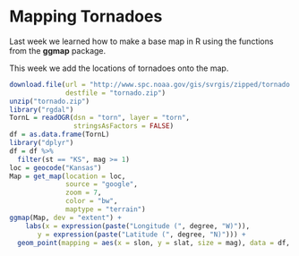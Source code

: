 Mapping Tornadoes
=================

Last week we learned how to make a base map in R using the functions from the **ggmap** package.

This week we add the locations of tornadoes onto the map.

```r
download.file(url = "http://www.spc.noaa.gov/gis/svrgis/zipped/tornado.zip",
              destfile = "tornado.zip")
unzip("tornado.zip")
library("rgdal")
TornL = readOGR(dsn = "torn", layer = "torn", 
                stringsAsFactors = FALSE)
df = as.data.frame(TornL)
library("dplyr")
df = df %>%
  filter(st == "KS", mag >= 1)
loc = geocode("Kansas")
Map = get_map(location = loc, 
              source = "google",
              zoom = 7,
              color = "bw",
              maptype = "terrain")
ggmap(Map, dev = "extent") +
    labs(x = expression(paste("Longitude (", degree, "W)")), 
       y = expression(paste("Latitude (", degree, "N)"))) +
  geom_point(mapping = aes(x = slon, y = slat, size = mag), data = df, alpha = .3)
```
